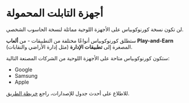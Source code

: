 # أجهزة التابلت المحمولة  

لن تكون نسخة كورنوكوبياس على الأجهزة اللوحية مماثلة لنسخة الحاسوب الشخصي.  

ستطلق كورنوكوبياس أنواعًا مختلفة من التطبيقات - من **ألعاب Play-and-Earn** المصغرة إلى **تطبيقات الإدارة** (مثل إدارة الأراضي والنقابات).  

ستكون كورنوكوبياس متاحة على الأجهزة اللوحية من الشركات المصنعة التالية:  

<ul className="styled-list">
  <li>Google</li>
  <li>Samsung</li>
  <li>Apple</li>
</ul>  

للاطلاع على أحدث جدول للإصدارات، راجع <a href="/game/about-the-game/road-map" className="underline">خريطة الطريق</a>.  
